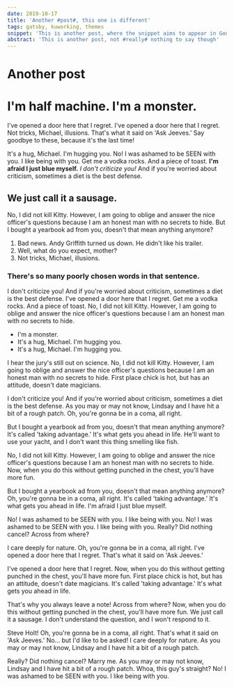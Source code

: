```yaml
---
date: 2019-10-17
title: 'Another #post#, this one is different'
tags: gatsby, kuworking, themes
snippet: 'This is another post, where the snippet aims to appear in Google'
abstract: 'This is another post, not #really# nothing to say though'
---
```



# Another post

# I'm half machine. I'm a monster.

I've opened a door here that I regret. I've opened a door here that I regret. Not tricks, Michael, illusions. That's what it said on 'Ask Jeeves.' Say goodbye to these, because it's the last time!

It's a hug, Michael. I'm hugging you. No! I was ashamed to be SEEN with you. I like being with you. Get me a vodka rocks. And a piece of toast. __I'm afraid I just blue myself.__ *I don't criticize you!* And if you're worried about criticism, sometimes a diet is the best defense.

## We just call it a sausage.

No, I did not kill Kitty. However, I am going to oblige and answer the nice officer's questions because I am an honest man with no secrets to hide. But I bought a yearbook ad from you, doesn't that mean anything anymore?

1. Bad news. Andy Griffith turned us down. He didn't like his trailer.
2. Well, what do you expect, mother?
3. Not tricks, Michael, illusions.

### There's so many poorly chosen words in that sentence.

I don't criticize you! And if you're worried about criticism, sometimes a diet is the best defense. I've opened a door here that I regret. Get me a vodka rocks. And a piece of toast. No, I did not kill Kitty. However, I am going to oblige and answer the nice officer's questions because I am an honest man with no secrets to hide.

* I'm a monster.
* It's a hug, Michael. I'm hugging you.
* It's a hug, Michael. I'm hugging you.

I hear the jury's still out on science. No, I did not kill Kitty. However, I am going to oblige and answer the nice officer's questions because I am an honest man with no secrets to hide. First place chick is hot, but has an attitude, doesn't date magicians.

I don't criticize you! And if you're worried about criticism, sometimes a diet is the best defense. As you may or may not know, Lindsay and I have hit a bit of a rough patch. Oh, you're gonna be in a coma, all right.

But I bought a yearbook ad from you, doesn't that mean anything anymore? It's called 'taking advantage.' It's what gets you ahead in life. He'll want to use your yacht, and I don't want this thing smelling like fish.

No, I did not kill Kitty. However, I am going to oblige and answer the nice officer's questions because I am an honest man with no secrets to hide. Now, when you do this without getting punched in the chest, you'll have more fun.

But I bought a yearbook ad from you, doesn't that mean anything anymore? Oh, you're gonna be in a coma, all right. It's called 'taking advantage.' It's what gets you ahead in life. I'm afraid I just blue myself.

No! I was ashamed to be SEEN with you. I like being with you. No! I was ashamed to be SEEN with you. I like being with you. Really? Did nothing cancel? Across from where?

I care deeply for nature. Oh, you're gonna be in a coma, all right. I've opened a door here that I regret. That's what it said on 'Ask Jeeves.'

I've opened a door here that I regret. Now, when you do this without getting punched in the chest, you'll have more fun. First place chick is hot, but has an attitude, doesn't date magicians. It's called 'taking advantage.' It's what gets you ahead in life.

That's why you always leave a note! Across from where? Now, when you do this without getting punched in the chest, you'll have more fun. We just call it a sausage. I don't understand the question, and I won't respond to it.

Steve Holt! Oh, you're gonna be in a coma, all right. That's what it said on 'Ask Jeeves.' No… but I'd like to be asked! I care deeply for nature. As you may or may not know, Lindsay and I have hit a bit of a rough patch.

Really? Did nothing cancel? Marry me. As you may or may not know, Lindsay and I have hit a bit of a rough patch. Whoa, this guy's straight? No! I was ashamed to be SEEN with you. I like being with you.
